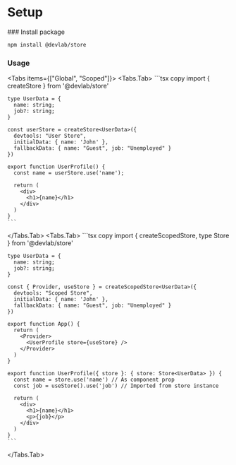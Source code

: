 
# Setup

<Steps>
### Install package

```bash copy npm2yarn
npm install @devlab/store
```

### Usage

<Tabs items={["Global", "Scoped"]}>
  <Tabs.Tab>
    ```tsx copy
    import { createStore } from '@devlab/store'

    type UserData = {
      name: string;
      job?: string;
    }

    const userStore = createStore<UserData>({
      devtools: "User Store",
      initialData: { name: 'John' },
      fallbackData: { name: "Guest", job: "Unemployed" }
    })

    export function UserProfile() {
      const name = userStore.use('name');

      return (
        <div>
          <h1>{name}</h1>
        </div>
      )
    }
    ```

  </Tabs.Tab>
  <Tabs.Tab>
    ```tsx copy
    import { createScopedStore, type Store } from '@devlab/store'

    type UserData = {
      name: string;
      job?: string;
    }

    const { Provider, useStore } = createScopedStore<UserData>({
      devtools: "Scoped Store",
      initialData: { name: 'John' },
      fallbackData: { name: "Guest", job: "Unemployed" }
    })

    export function App() {
      return (
        <Provider>
          <UserProfile store={useStore} />
        </Provider>
      )
    }

    export function UserProfile({ store }: { store: Store<UserData> }) {
      const name = store.use('name') // As component prop
      const job = useStore().use('job') // Imported from store instance

      return (
        <div>
          <h1>{name}</h1>
          <p>{job}</p>
        </div>
      )
    }
    ```

  </Tabs.Tab>
</Tabs>

</Steps>
